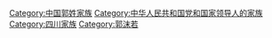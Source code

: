 [[Category:中国郭姓家族|Category:中国郭姓家族]]
[[Category:中华人民共和国党和国家领导人的家族|Category:中华人民共和国党和国家领导人的家族]]
[[Category:四川家族|Category:四川家族]]
[[Category:郭沫若|Category:郭沫若]]